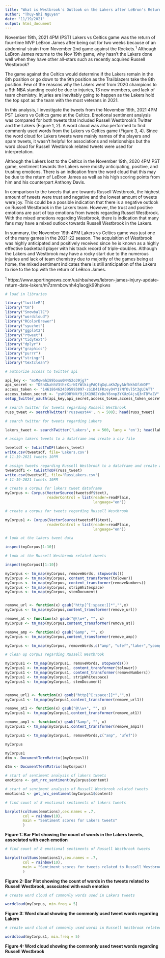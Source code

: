 ```yaml
---
title: "What is Westbrook's Outlook on the Lakers after LeBron's Return? Twitter Sentiment Analysis"
author: "Thuy-Nhi Nguyen"
date: "11/19/2021"
output: html_document
---
```


November 19th, 2021 4PM (PST) Lakers vs Celtics game was the return of four-time MVP LeBron James after being out for two weeks because of an abdominal strain from November 2nd game against the Rockets$.^1$ Although LeBron James returns to the Nov 19th game, why hasn't the Lakers done well when they have other all-stars such as recently acquired Russell Westbrook?


The game against the Celtics would determine if the Lakers remain in the 8th position or go down to the 9th position as the Trailblazers take the 8th position. Few of the reasons why the Lakers went from 2020 champions to a 9th NBA standing could be due to injuries, 13 new members, and lack of team chemistry. Injuries are inevitably going to happen as the Lakers hold the top spot as the team with the most veterans in 2021.


In this analysis, I investigate the tweets from the November 19th, 2021 4PM PST Lakers vs Celtics game at the Celtics. Emotional sentiment analysis was compared for both tweets that included Russell Westbrook's Twitter and the Lakers (Figure 1, 2). A word cloud was also performed to find commonly used words from the Lakers vs Celtics game (Figure 3, 4). Since the word cloud for Lakers tweets were mainly names of the players and spam tweets, it wasn't helpful for associations and relationships but the word cloud for Russell Westbrook related tweets were used for interpretation.


Although the Lakers lost to the Celtics in the November 19th, 2020 4PM PST game, sentiment towards the Lakers were mostly anticipating, positive, and trusting emotions. There is an indication from the word cloud that this may be due to the return of LeBron James as well as his high scoring points from him and his counterpart Anthony Davis.


In comparison to the tweets that are towards Russell Westbrook, the highest amount of tweets were trust and negative and the lowest amount of tweets were joy. This could be a possible indication that there is a negative outlook on Russell Westbrook in the Lakers team. However, the trust and positive emotions are part of top emotions from tweets regarding Russel Westbrook. With the mixed emotions regarding Westbrook, there is indication that many fans may have a mixed outlook towards Russell Westbrook in the Lakers.


In summary, the November 19th 4PM Lakers vs Celtics game was just one of the many games in the 2021-22 season. The acquisition of Westbrook was highly anticipated and positively received since he is known as a highly effective basketball player with his track record of triple-doubles. Although the Lakers and Westbrook may have a rocky start due to the numerous injuries and lack of team chemistry due to majority of the games being at home, the mixed sentiment indicates there is still anticipation of the Lakers to rise to the top with the return of LeBron James.



$^1$ https://www.sportingnews.com/us/nba/news/lebron-james-injury-update-return-date-lakers/m7zmmbcwnh4q1aogjk99hpkws


```r
# load in libraries

library("twitteR")
library("tm")
library("SnowballC")
library("wordcloud")
library("RColorBrewer")
library("syuzhet")
library("ggplot2")
library("rtweet")
library("tidytext")
library("dplyr")
library("graphics")
library("purrr")
library("stringr")
library("textclean")
```


```r
# authorize access to twitter api

api_key <- "moMqwahI89bouu0N4S2o39jg7"
api_secret <- "DShXkahhV3thrXirN1YWlkigPAQfqXqLaKhZpyAbfNkhGfzNOF"
access_token <- "1461864624395993097-zSiD41FRzeyO4Y17NfOvl5t3gUJATT"
access_token_secret <- "ysK99HYNkY9j3XQ982YeDuY6nnp3YXUzG4jsQ3nTBYaZV"
setup_twitter_oauth(api_key,api_secret,access_token,access_token_secret)
```
```r
# search twitter for tweets regarding Russell Westbrook
russ_tweet <- searchTwitter('russwest44', n = 500); head(russ_tweet)
```



```r
# search twitter for tweets regarding Lakers

lakers_tweet <- searchTwitter('Lakers', n = 500, lang = 'en'); head(lakers_tweet)
```


```r
# assign lakers tweets to a dataframe and create a csv file

tweetsdf <- twListToDF(lakers_tweet)
write.csv(tweetsdf, file='Lakers.csv')
# 11-19-2021 tweets 10PM
```

```r
# assign tweets regarding Russell Westbrook to a dataframe and create a csv file
tweetsdf1 <- twListToDF(russ_tweet)
write.csv(tweetsdf1, file='RussLakers.csv')
# 11-19-2021 tweets 10PM
```



```r
# create a corpus for lakers tweet dataframe
myCorpus <- Corpus(VectorSource(tweetsdf$text),
                   readerControl = list(reader=readPlain,
                                        language="en"))
```


```r
# create a corpus for tweets regarding Russell Westbrook

myCorpus1 <- Corpus(VectorSource(tweetsdf1$text),
                   readerControl = list(reader=readPlain,
                                        language="en"))
```

```r
# look at the lakers tweet data

inspect(myCorpus[1:10])
```
```r
# look at the Russell Westbrook related tweets

inspect(myCorpus1[1:10])
```

```r

myCorpus <- tm_map(myCorpus, removeWords, stopwords())
myCorpus <- tm_map(myCorpus, content_transformer(tolower))
myCorpus <- tm_map(myCorpus, content_transformer(removeNumbers))
myCorpus <- tm_map(myCorpus, stripWhitespace)
myCorpus <- tm_map(myCorpus, stemDocument)


remove_url <- function(x) gsub("http[^[:space:]]*","",x)
myCorpus <- tm_map(myCorpus,content_transformer(remove_url))

remove_at <- function(x) gsub("@\\w+", "", x)
myCorpus <- tm_map(myCorpus,content_transformer(remove_at))

remove_amp <- function(x) gsub("&amp", "", x)
myCorpus <- tm_map(myCorpus,content_transformer(remove_amp))

myCorpus <- tm_map(myCorpus, removeWords,c("amp", "ufef","laker","yoongi", "jin","joon", "find"))
```

```r
# clean up corpus regarding Russell Westbrook

myCorpus1 <- tm_map(myCorpus1, removeWords, stopwords())
myCorpus1 <- tm_map(myCorpus1, content_transformer(tolower))
myCorpus1 <- tm_map(myCorpus1, content_transformer(removeNumbers))
myCorpus1 <- tm_map(myCorpus1, stripWhitespace)
myCorpus1 <- tm_map(myCorpus1, stemDocument)


remove_url1 <- function(x) gsub("http[^[:space:]]*","",x)
myCorpus1 <- tm_map(myCorpus1,content_transformer(remove_url1))

remove_at1 <- function(x) gsub("@\\w+", "", x)
myCorpus1 <- tm_map(myCorpus1,content_transformer(remove_at1))

remove_amp1 <- function(x) gsub("&amp", "", x)
myCorpus1 <- tm_map(myCorpus1,content_transformer(remove_amp1))

myCorpus1 <- tm_map(myCorpus1, removeWords,c("amp", "ufef"))
```

```r
myCorpus
```
```r
myCorpus1
dtm <- DocumentTermMatrix((myCorpus1))
```


```r
dtm <- DocumentTermMatrix((myCorpus))
```









```r
# start of sentiment analysis of lakers tweets
emotions <- get_nrc_sentiment(myCorpus$content)
```

```r
# start of sentiment analysis of Russell Westbrook related tweets
emotions1 <- get_nrc_sentiment(myCorpus1$content)
```


```r
# find count of 8 emotional sentiments of lakers tweets

barplot(colSums(emotions),cex.names = .7,
        col = rainbow(10),
        main = "Sentiment scores for Lakers tweets"
        )
```
$\textbf{Figure 1: Bar Plot showing the count of words in the Lakers tweets, associated with each emotion}$


```r
# find count of 8 emotional sentiments of Russell Westbrook tweets

barplot(colSums(emotions1),cex.names = .7,
        col = rainbow(10),
        main = "Sentiment scores for tweets related to Russell Westbrook"
        )
```

$\textbf{Figure 2: Bar Plot showing the count of words in the tweets related to Russell Westbrook, associated with each emotion}$





```r
# create word cloud of commonly words used in Lakers tweets

wordcloud(myCorpus, min.freq = 5)
```
$\textbf{Figure 3: Word cloud showing the commonly used tweet words regarding Lakers}$


```r
# create word cloud of commonly used words in Russell Westbrook related tweets

wordcloud(myCorpus1, min.freq = 5)
```
$\textbf{Figure 4: Word cloud showing the commonly used tweet words regarding Russell Westbrook}$


